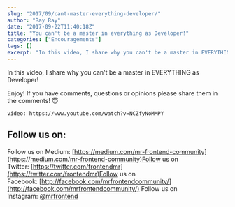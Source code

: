 ```yaml
---
slug: "2017/09/cant-master-everything-developer/"
author: "Ray Ray"
date: "2017-09-22T11:40:18Z"
title: "You can't be a master in everything as Developer!"
categories: ["Encouragements"]
tags: []
excerpt: "In this video, I share why you can't be a master in EVERYTHING as Developer!Enjoy! If you have comm..."
---
```


In this video, I share why you can't be a master in EVERYTHING as Developer!

Enjoy! If you have comments, questions or opinions please share them in the comments! 😇

`video: https://www.youtube.com/watch?v=NCZfyNoMMPY`

<script src="//widget.manychat.com/493241460881733.js" async="async"></script>

<div class="mcwidget-embed" data-widget-id="528016"></div>

## Follow us on:

Follow us on Medium: [https://medium.com/mr-frontend-community](https://medium.com/mr-frontend-community)Follow us on Twitter: [https://twitter.com/frontendmr](https://twitter.com/frontendmr)Follow us on Facebook: [http://facebook.com/mrfrontendcommunity/](http://facebook.com/mrfrontendcommunity/)
Follow us on Instagram: [@mrfrontend](http://instagram.com/mrfrontend)